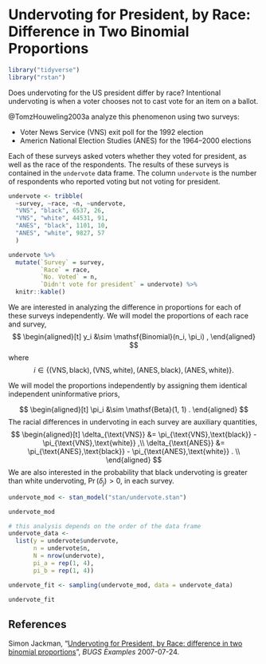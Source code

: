 # Undervoting for President, by Race: Difference in Two Binomial Proportions {#undervote}

```r
library("tidyverse")
library("rstan")
```

Does undervoting for the US president differ by race?
Intentional undervoting is when a voter chooses not to cast vote for
an item on a ballot.

@TomzHouweling2003a analyze this phenomenon using two surveys:

-   Voter News Service (VNS) exit poll for the 1992 election
-   Americn National Election Studies (ANES) for the 1964--2000 elections

Each of these surveys asked voters whether they voted for president, as well as the race of the respondents.
The results of these surveys is contained in the `undervote` data frame.
The column `undervote` is the number of respondents who reported voting but not voting for president.

```r
undervote <- tribble(
  ~survey, ~race, ~n, ~undervote,
  "VNS", "black", 6537, 26,
  "VNS", "white", 44531, 91,
  "ANES", "black", 1101, 10,
  "ANES", "white", 9827, 57
  )
```

```r
undervote %>%
  mutate(`Survey` = survey,
         `Race` = race,
         `No. Voted` = n,
         `Didn't vote for president` = undervote) %>%
  knitr::kable()
```

We are interested in analyzing the difference in proportions for each of these surveys independently.
We will model the proportions of each race and survey,
$$
\begin{aligned}[t]
y_i &\sim \mathsf{Binomial}(n_i, \pi_i) ,
\end{aligned}
$$
where
$$
i \in \{ (\text{VNS},\text{black}), (\text{VNS},\text{white}),  (\text{ANES},\text{black}),  (\text{ANES},\text{white}) \} .
$$

We will model the proportions independently by assigning them identical independent uninformative priors,

$$
\begin{aligned}[t]
\pi_i &\sim \mathsf{Beta}(1, 1) .
\end{aligned}
$$
The racial differences in undervoting in each survey are auxiliary quantities,
$$
\begin{aligned}[t]
\delta_{\text{VNS}} &= \pi_{\text{VNS},\text{black}} - \pi_{\text{VNS},\text{white}} ,\\
\delta_{\text{ANES}} &= \pi_{\text{ANES},\text{black}} - \pi_{\text{ANES},\text{white}} . \\
\end{aligned}
$$
We are also interested in the probability that black undervoting is greater than white undervoting, $\Pr(\delta_j) > 0$, in each survey.

```r
undervote_mod <- stan_model("stan/undervote.stan")
```
```r
undervote_mod
```

```r
# this analysis depends on the order of the data frame
undervote_data <-
  list(y = undervote$undervote,
       n = undervote$n,
       N = nrow(undervote),
       pi_a = rep(1, 4),
       pi_b = rep(1, 4))
```

```r
undervote_fit <- sampling(undervote_mod, data = undervote_data)
```
```r
undervote_fit
```

## References {-}

Simon Jackman, "[Undervoting for President, by Race: difference in two binomial proportions](https://web-beta.archive.org/web/20070724034102/http://jackman.stanford.edu:80/mcmc/undervote.odc)", *BUGS Examples* 2007-07-24.
